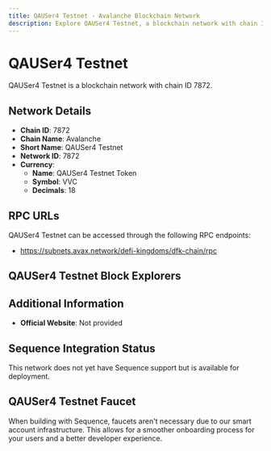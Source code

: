 ```yaml
--- 
title: QAUSer4 Testnet - Avalanche Blockchain Network
description: Explore QAUSer4 Testnet, a blockchain network with chain ID 7872. Learn about its native currency, QAUSer4 Testnet Token, and how to interact with the network.
---
```


# QAUSer4 Testnet

QAUSer4 Testnet is a blockchain network with chain ID 7872.

## Network Details

- **Chain ID**: 7872
- **Chain Name**: Avalanche
- **Short Name**: QAUSer4 Testnet
- **Network ID**: 7872
- **Currency**: 
  - **Name**: QAUSer4 Testnet Token
  - **Symbol**: VVC
  - **Decimals**: 18

## RPC URLs

QAUSer4 Testnet can be accessed through the following RPC endpoints:

- https://subnets.avax.network/defi-kingdoms/dfk-chain/rpc

## QAUSer4 Testnet Block Explorers



## Additional Information

- **Official Website**: Not provided

## Sequence Integration Status

This network does not yet have Sequence support but is available for deployment.

## QAUSer4 Testnet Faucet

When building with Sequence, faucets aren't necessary due to our smart account infrastructure. This allows for a smoother onboarding process for your users and a better developer experience.
